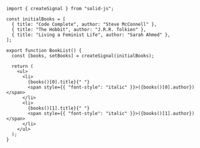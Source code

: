 ```tsx
import { createSignal } from "solid-js";

const initialBooks = [
  { title: "Code Complete", author: "Steve McConnell" },
  { title: "The Hobbit", author: "J.R.R. Tolkien" },
  { title: "Living a Feminist Life", author: "Sarah Ahmed" },
];

export function BookList() {
  const [books, setBooks] = createSignal(initialBooks);

  return (
    <ul>
      <li>
        {books()[0].title}{" "}
        <span style={{ "font-style": "italic" }}>({books()[0].author})</span>
      </li>
      <li>
        {books()[1].title}{" "}
        <span style={{ "font-style": "italic" }}>({books()[1].author})</span>
      </li>
    </ul>
  );
}
```
